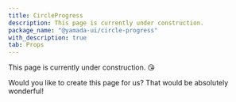 ```yaml
---
title: CircleProgress
description: This page is currently under construction.
package_name: "@yamada-ui/circle-progress"
with_description: true
tab: Props
---
```


This page is currently under construction. 😘

Would you like to create this page for us? That would be absolutely wonderful!
